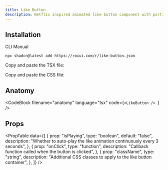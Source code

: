 ```yaml
---
title: Like Button
description: Netflix inspired animated like button component with particle effects.
---
```


<ComponentPreview name="like-button-demo" />

## Installation

<InstallationTabs>

<InstallationTabsList>
    <InstallationTabsTrigger value="cli">CLI</InstallationTabsTrigger>
    <InstallationTabsTrigger value="manual">Manual</InstallationTabsTrigger>
</InstallationTabsList>

<InstallationTabsContent value="cli">

```package-install
npx shadcn@latest add https://roiui.com/r/like-button.json
```

</InstallationTabsContent>

<InstallationTabsContent value="manual" data-manual="true">

Copy and paste the TSX file:

<ComponentSource
    src="registry/brook/ui/like-button/like-button.tsx"
    title="components/ui/like-button.tsx"
    collapsible={true}
/>

Copy and paste the CSS file:

<ComponentSource
    src="registry/brook/ui/like-button/like-button.module.css"
    title="components/ui/like-button.module.css"
    language="css"
    collapsible={true}
/>

</InstallationTabsContent>

</InstallationTabs>

## Anatomy

<CodeBlock
filename="anatomy"
  language="tsx"
  code={`<LikeButton />
`} />

## Props

<PropTable
    data={[
        {
            prop: "isPlaying",
            type: "boolean",
            default: "false",
            description:
                "Whether to auto-play the like animation continuously every 3 seconds",
        },
        {
            prop: "onClick",
            type: "function",
            description: "Callback function called when the button is clicked",
        },
        {
            prop: "className",
            type: "string",
            description: "Additional CSS classes to apply to the like button container",
        },
    ]}
/>
